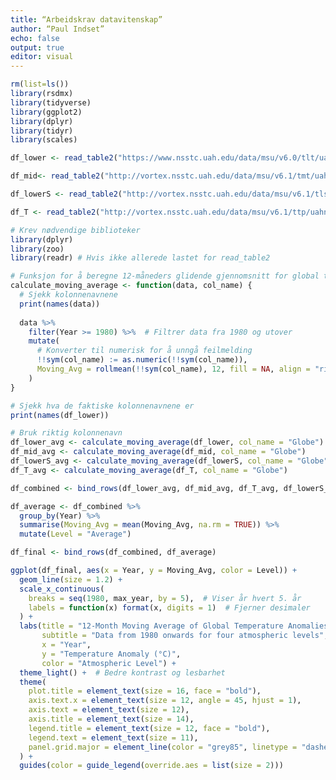 ```yaml
---
title: “Arbeidskrav datavitenskap”
author: “Paul Indset”
echo: false
output: true
editor: visual
---
```


```r
rm(list=ls()) 
library(rsdmx)
library(tidyverse)
library(ggplot2)
library(dplyr)
library(tidyr)
library(scales) 
```

```r
df_lower <- read_table2("https://www.nsstc.uah.edu/data/msu/v6.0/tlt/uahncdc_lt_6.0.txt")

df_mid<- read_table2("http://vortex.nsstc.uah.edu/data/msu/v6.1/tmt/uahncdc_mt_6.1.txt")

df_lowerS <- read_table2("http://vortex.nsstc.uah.edu/data/msu/v6.1/tls/uahncdc_ls_6.1.txt")

df_T <- read_table2("http://vortex.nsstc.uah.edu/data/msu/v6.1/ttp/uahncdc_tp_6.1.txt")
```

```r
# Krev nødvendige biblioteker
library(dplyr)
library(zoo)
library(readr) # Hvis ikke allerede lastet for read_table2

# Funksjon for å beregne 12-måneders glidende gjennomsnitt for global temperatur
calculate_moving_average <- function(data, col_name) {
  # Sjekk kolonnenavnene
  print(names(data))
  
  data %>%
    filter(Year >= 1980) %>%  # Filtrer data fra 1980 og utover
    mutate(
      # Konverter til numerisk for å unngå feilmelding
      !!sym(col_name) := as.numeric(!!sym(col_name)),
      Moving_Avg = rollmean(!!sym(col_name), 12, fill = NA, align = "right")
    )
}

# Sjekk hva de faktiske kolonnenavnene er
print(names(df_lower))

# Bruk riktig kolonnenavn
df_lower_avg <- calculate_moving_average(df_lower, col_name = "Globe") 
df_mid_avg <- calculate_moving_average(df_mid, col_name = "Globe")
df_lowerS_avg <- calculate_moving_average(df_lowerS, col_name = "Globe")
df_T_avg <- calculate_moving_average(df_T, col_name = "Globe")

```

```r
df_combined <- bind_rows(df_lower_avg, df_mid_avg, df_T_avg, df_lowerS_avg)

df_average <- df_combined %>%
  group_by(Year) %>%
  summarise(Moving_Avg = mean(Moving_Avg, na.rm = TRUE)) %>%
  mutate(Level = "Average")
```

```r
df_final <- bind_rows(df_combined, df_average)
```

```r
ggplot(df_final, aes(x = Year, y = Moving_Avg, color = Level)) +
  geom_line(size = 1.2) + 
  scale_x_continuous(
    breaks = seq(1980, max_year, by = 5),  # Viser år hvert 5. år
    labels = function(x) format(x, digits = 1)  # Fjerner desimaler
  ) +
  labs(title = "12-Month Moving Average of Global Temperature Anomalies",
       subtitle = "Data from 1980 onwards for four atmospheric levels",
       x = "Year",
       y = "Temperature Anomaly (°C)",
       color = "Atmospheric Level") +
  theme_light() +  # Bedre kontrast og lesbarhet
  theme(
    plot.title = element_text(size = 16, face = "bold"),
    axis.text.x = element_text(size = 12, angle = 45, hjust = 1),  
    axis.text = element_text(size = 12),
    axis.title = element_text(size = 14),
    legend.title = element_text(size = 12, face = "bold"),
    legend.text = element_text(size = 11),
    panel.grid.major = element_line(color = "grey85", linetype = "dashed")
  ) +
  guides(color = guide_legend(override.aes = list(size = 2)))  


```

```r
```

```r
```

```r
```

```r
```

```r
```

```r

```

```r
```

```r
```
